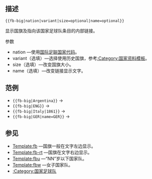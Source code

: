 <noinclude>{{Documentation subpage}}</noinclude>
==描述==
<tt><nowiki>{{fb-big|nation|variant|size=optional|name=optional}}</nowiki></tt>

显示国旗及指向该国家足球队条目的内部链接。
;参数
*nation —使用[[国际足联国家代码]]。
*variant（选填）—选择使用历史国旗，参考[[:Category:国家资料模板]]。
*size（选填）—改变国旗大小。
*name（选填）—改变链接显示文字。

==范例==
*<tt><nowiki>{{fb-big|Argentina}}</nowiki></tt> → {{fb-big|Argentina}}
*<tt><nowiki>{{fb-big|ENG}}</nowiki></tt> → {{fb-big|ENG}}
*<tt><nowiki>{{fb-big|Italy|1861}}</nowiki></tt> → {{fb-big|Italy|1861}}
*<tt><nowiki>{{fb-big|GER|name=GER}}</nowiki></tt> → {{fb-big|GER|name=GER}}

==参见==
*[[Template:fb]] —国旗一般在文字左边显示。
*[[Template:fb-rt]] —国旗在文字右边显示。
*[[Template:fbu]] —“NN”岁以下国家队。
*[[Template:fbw]] —女子国家队。
*[[:Category:国家足球队]]

<includeonly>